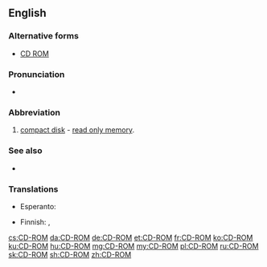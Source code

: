 ==English==

===Alternative forms===
* [[CD ROM]]
===Pronunciation===
* {{IPA|/si.diˈɹɒm/|lang=en}}

===Abbreviation===
{{en-noun|head=[[CD]]-[[ROM]]}}

# [[compact disk]] - [[read only memory]].

===See also===
* {{projectlink|wikipedia}}
=== Translations ===
{{trans-top|CD-ROM}}
* Esperanto: {{t|eo|KD-NLM}}
{{trans-mid}}
* Finnish: {{t|fi|CD-ROM-levy}}, {{t|fi|CD-ROM}}
{{trans-bottom}}

[[cs:CD-ROM]]
[[da:CD-ROM]]
[[de:CD-ROM]]
[[et:CD-ROM]]
[[fr:CD-ROM]]
[[ko:CD-ROM]]
[[ku:CD-ROM]]
[[hu:CD-ROM]]
[[mg:CD-ROM]]
[[my:CD-ROM]]
[[pl:CD-ROM]]
[[ru:CD-ROM]]
[[sk:CD-ROM]]
[[sh:CD-ROM]]
[[zh:CD-ROM]]